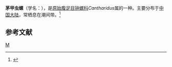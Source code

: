 {{Speciesbox
| taxon = Cantharidus infuscatus
| binomial_authority = (Gould)
}}
'''茅甲虫螺'''（学名：''{{lang|la|Cantharidus infuscatus}}''），是[[原始腹足目|原始腹足目]][[钟螺科|钟螺科]]''Cantharidus''属的一种。主要分布于[[中国大陆|中国大陆]]，常栖息在潮间带。<ref>{{cite web|url=http://shell.sinica.edu.tw/chinese/shellbase_detail.php?science_no=5632|title=国际贝库：茅甲虫螺|publisher=台湾贝类资料库|accessdate=2009-08-11|archive-date=2016-03-04|archive-url=https://web.archive.org/web/20160304120202/http://shell.sinica.edu.tw/chinese/shellbase_detail.php?science_no=5632|dead-url=no}}</ref>

== 参考文献 ==
{{reflist}}

{{Taxonbar}}
[[Category:钟螺科|M]]